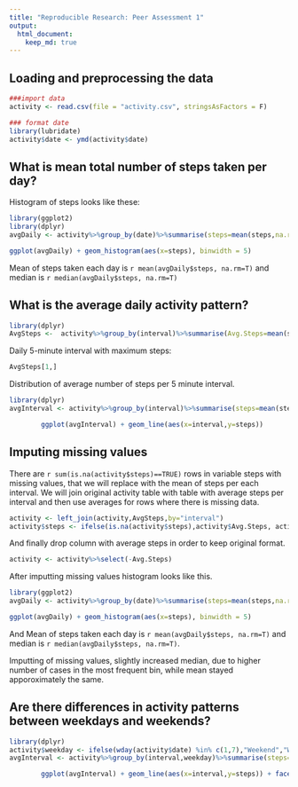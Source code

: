 ```yaml
---
title: "Reproducible Research: Peer Assessment 1"
output: 
  html_document:
    keep_md: true
---
```



## Loading and preprocessing the data

```r
###import data
activity <- read.csv(file = "activity.csv", stringsAsFactors = F)

### format date
library(lubridate)
activity$date <- ymd(activity$date)
```



## What is mean total number of steps taken per day?

Histogram of steps looks like these:

```r
library(ggplot2)
library(dplyr)
avgDaily <- activity%>%group_by(date)%>%summarise(steps=mean(steps,na.rm = T))

ggplot(avgDaily) + geom_histogram(aes(x=steps), binwidth = 5)

```

Mean of steps taken each day is `r mean(avgDaily$steps, na.rm=T)` and median is `r median(avgDaily$steps, na.rm=T)`

## What is the average daily activity pattern?


```r
library(dplyr)
AvgSteps <-  activity%>%group_by(interval)%>%summarise(Avg.Steps=mean(steps,na.rm = T))%>%arrange(desc(Avg.Steps))

```
Daily 5-minute interval with maximum steps:
```r
AvgSteps[1,]
```

Distribution of average number of steps per 5 minute interval.

```r
library(dplyr)
avgInterval <- activity%>%group_by(interval)%>%summarise(steps=mean(steps,na.rm = T))

        ggplot(avgInterval) + geom_line(aes(x=interval,y=steps))
```


## Imputing missing values

There are `r sum(is.na(activity$steps)==TRUE)` rows in variable steps with missing values, that we will replace with the mean of steps per each interval. We will join original activity table with table with average steps per interval and then use averages for rows where there is missing data.
```r

activity <- left_join(activity,AvgSteps,by="interval")
activity$steps <- ifelse(is.na(activity$steps),activity$Avg.Steps, activity$steps)

```
And finally drop column with average steps in order to keep original format.

```r
activity <- activity%>%select(-Avg.Steps)
```
After imputting missing values histogram looks like this.
```r
library(ggplot2)
avgDaily <- activity%>%group_by(date)%>%summarise(steps=mean(steps,na.rm = T))

ggplot(avgDaily) + geom_histogram(aes(x=steps), binwidth = 5)
```


And Mean of steps taken each day is `r mean(avgDaily$steps, na.rm=T)` and median is `r median(avgDaily$steps, na.rm=T)`.

Imputting of missing values, slightly increased median, due to higher number of cases in the most frequent bin, while mean stayed apporoximately the same.


## Are there differences in activity patterns between weekdays and weekends?


```r
library(dplyr)
activity$weekday <- ifelse(wday(activity$date) %in% c(1,7),"Weekend","Weekday")
avgInterval <- activity%>%group_by(interval,weekday)%>%summarise(steps=mean(steps,na.rm = T))

        ggplot(avgInterval) + geom_line(aes(x=interval,y=steps)) + facet_wrap(~weekday)
```
